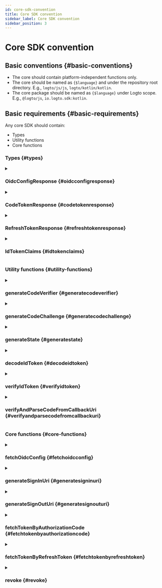 ```yaml
---
id: core-sdk-convention
title: Core SDK convention
sidebar_label: Core SDK convention
sidebar_position: 3
---
```


# Core SDK convention

## Basic conventions \{#basic-conventions}

- The core should contain platform-independent functions only.
- The core should be named as `{$language}` and under the repository root directory. E.g., `logto/js/js`, `logto/kotlin/kotlin`.
- The core package should be named as `{$language}` under Logto scope. E.g., `@logto/js`, `io.logto.sdk:kotlin`.

## Basic requirements \{#basic-requirements}

Any core SDK should contain:

- Types
- Utility functions
- Core functions

### Types \{#types}

<details>
  <summary>

### OidcConfigResponse \{#oidcconfigresponse}

</summary>

The configuration of the identity provider, which can be retrieved via `/oidc/.well-known/openid-configuration` API.

**Properties**

| Name                  | Type     |
| --------------------- | -------- |
| authorizationEndpoint | `string` |
| tokenEndpoint         | `string` |
| endSessionEndpoint    | `string` |
| revocationEndpoint    | `string` |
| jwksUri               | `string` |
| issuer                | `string` |

</details>

<details>
  <summary>

### CodeTokenResponse \{#codetokenresponse}

</summary>

The response data of `/oidc/token` (by authorization code).

**Properties**

| Name         | Type     | Required |
| ------------ | -------- | -------- |
| accessToken  | `string` | ✅       |
| refreshToken | `string` |          |
| idToken      | `string` | ✅       |
| scope        | `string` | ✅       |
| expiresIn    | `number` | ✅       |

</details>

<details>
  <summary>

### RefreshTokenResponse \{#refreshtokenresponse}

</summary>

The response data of `/oidc/token` (by refresh token) when refreshing tokens by a refresh token.

**Properties**

| Name         | Type     | Required |
| ------------ | -------- | -------- |
| accessToken  | `string` | ✅       |
| refreshToken | `string` | ✅       |
| idToken      | `string` |          |
| scope        | `string` | ✅       |
| expiresIn    | `number` | ✅       |

</details>

<details>
  <summary>

### IdTokenClaims \{#idtokenclaims}

</summary>

Claims carried by the id token.

**Properties**

| Name     | Type     | Required |
| -------- | -------- | -------- |
| sub      | `string` | ✅       |
| aud      | `string` | ✅       |
| exp      | `number` | ✅       |
| iat      | `number` | ✅       |
| iss      | `string` | ✅       |
| atHash   | `string` |          |
| username | `string` |          |
| name     | `string` |          |
| avatar   | `string` |          |

</details>

### Utility functions \{#utility-functions}

<details>
  <summary>

### generateCodeVerifier \{#generatecodeverifier}

</summary>

Generate a code verifier.  
The length of the code verifier is hardcoded as 64.  
The return value MUST be encrypted to an URL-safe base64 format string.

**Reference**

- [PKCE](https://oauth.net/2/pkce/)

**Parameters**

None.

**Return Type**

`string`

</details>

<details id="generatecodeverifier">
  <summary>

### generateCodeChallenge \{#generatecodechallenge}

</summary>

Generate a code challenge based on a code verifier.  
This method encrypts the code verifier and returns the result in a URL-safe Base64 format.  
We hardcode the encryption algorithm as `SHA-256` in Logto V1.

**Reference**

- [PKCE](https://oauth.net/2/pkce/)

**Parameters**

| Name         | Type     | Notes                             |
| ------------ | -------- | --------------------------------- |
| codeVerifier | `string` | Generated by generateCodeVerifier |

**Return Type**

`string`

</details>

<details>
  <summary>

### generateState \{#generatestate}

</summary>

"State" is used to prevent the CSRF attack.  
The length of the "state" is hardcoded as 64.  
The result string to be returned MUST be encrypted to an URL-safe base64 format string.

**Reference**

- [CSRF](https://datatracker.ietf.org/doc/html/rfc6749#section-10.12)

**Parameters**

None.

**Return Type**

`string`

</details>

<details>
  <summary>

### decodeIdToken \{#decodeidtoken}

</summary>

Decode an ID Token without secret verification.  
Return an `IdTokenClaims` which carries all the token claims in the payload section.

**Parameters**

| Name  | Type     |
| ----- | -------- |
| token | `string` |

**Return Type**

`IdTokenClaims`

**Throws**

- The `token` is not a valid JWT.

</details>

<details>
  <summary>

### verifyIdToken \{#verifyidtoken}

</summary>

Verify if an ID Token is legal.

**Verify Signing Key**

OIDC supported the JSON Web Key Set.
This function accepts a `JsonWebKeySet` object from a 3rd-party library (jose) for verification.

```json
// JsonWebKeySet example
{
  "keys": [
    {
      "kty": "RSA",
      "use": "sig",
      "kid": "xxxx",
      "e": "xxxx",
      "n": "xxxx"
    }
  ]
}
```

**Verify Claims**

- Verify the `iss` in the ID Token matches the issuer of this token.
- Verify the `aud` (audience) Claim is equal to the client ID.
- Verify that the current time is before the expiry time.
- Verify that the issued at time (`iat`) is not more than +/- 1 minute on the current time.

**Reference**

- [OpenID connect core - ID Token Validation](https://openid.net/specs/openid-connect-core-1_0.html#IDTokenValidation)

**Parameters**

| Name     | Type            |
| -------- | --------------- |
| idToken  | `string`        |
| clientId | `string`        |
| issuer   | `string`        |
| jwks     | `JsonWebKeySet` |

**Return Type**

`void`

**Throws**

- Verify signing key failed
- Verify claims failed

</details>

<details>
  <summary>

### verifyAndParseCodeFromCallbackUri \{#verifyandparsecodefromcallbackuri}

</summary>

Verify the sign-in callbackUri is legal and return the `code` extracted from callbackUri.

**Verify Callback URI**

- Verify the `callbackUri` should start with `redirectUri`
- Verify there is no `error` in the `callbackUri` (Refer to [Error Response](https://datatracker.ietf.org/doc/html/rfc6749#section-4.1.2.1) in redirect URI).
- Verify the `callbackUri` contains `state`, which should equal to the `state` value you specified in `generateSignInUri`.
- Verify the `callbackUri` contains the parameter value `code`, which you will use when requesting to `/oidc/token` (by refresh token).

**Parameters**

| Name        | Type     |
| ----------- | -------- |
| callbackUri | `string` |
| redirectUri | `string` |
| state       | `string` |

**Return Type**

`string`

**Throws**

- Verifications failed

</details>

### Core functions \{#core-functions}

<details>
  <summary>

### fetchOidcConfig \{#fetchoidcconfig}

</summary>

Return `OidcConfigResponse` by requesting to `/oidc/.well-known/openid-configuration`.

**Parameters**

| Name     | Type     | Notes                     |
| -------- | -------- | ------------------------- |
| endpoint | `string` | The OIDC service endpoint |

**Return Type**

`OidcConfigResponse`

**Throws**

- Fetch failed

</details>

<details>
  <summary>

### generateSignInUri \{#generatesigninuri}

</summary>

**Parameters**

| Name                  | Type       | Required | Notes                                                             |
| --------------------- | ---------- | -------- | ----------------------------------------------------------------- |
| authorizationEndpoint | `string`   | ✅       |                                                                   |
| clientId              | `string`   | ✅       |                                                                   |
| redirectUri           | `string`   | ✅       |                                                                   |
| codeChallenge         | `string`   | ✅       |                                                                   |
| state                 | `string`   | ✅       |                                                                   |
| scopes                | `string[]` |          | The implementation may vary according to language specifications. |
| resources             | `string[]` |          | The implementation may vary according to language specifications. |
| prompt                | `string`   |          | Default: `consent`.                                               |

The URL will be generated based on `authorizationEndpoint` and contains the following query params:

**Sign-In Url Query Parameters**

| Query Key             | Required | Notes                                                                                                            |
| --------------------- | -------- | ---------------------------------------------------------------------------------------------------------------- |
| client_id             | ✅       |                                                                                                                  |
| redirect_uri          | ✅       |                                                                                                                  |
| code_challenge        | ✅       |                                                                                                                  |
| code_challenge_method | ✅       | Hardcoded as S256.                                                                                               |
| state                 | ✅       |                                                                                                                  |
| scope                 | ✅       | scope always contains openid and offline_access, even the input scope provides a null or empty scope value.      |
| resource              |          | We can add resource to uri more than once, the backend will convert them as a list. e.g. `resource=a&resource=b` |
| response_type         | ✅       | Hardcoded as code.                                                                                               |
| prompt                | ✅       |                                                                                                                  |

**Return Type**

`string`

</details>

<details>
  <summary>

### generateSignOutUri \{#generatesignouturi}

</summary>

**Parameters**

| Name                  | Type     | Required |
| --------------------- | -------- | -------- |
| endSessionEndpoint    | `string` | ✅       |
| idToken               | `string` | ✅       |
| postLogoutRedirectUri | `string` |          |

The URL to be generated will be based on `endSessionEndpoint` and contain the following query parameters:

**Sign-Out Url Query Parameters**

| Query Key                | Required | Notes                                         |
| ------------------------ | -------- | --------------------------------------------- |
| id_token_hint            | ✅       | the inputed `idToken` parameter               |
| post_logout_redirect_uri |          | the inputed `postLogoutRedirectUri` parameter |

**Return Type**

`string`

</details>

<details>
  <summary>

### fetchTokenByAuthorizationCode \{#fetchtokenbyauthorizationcode}

</summary>

Fetch a token (`CodeTokenResponse`) by requesting to `/oidc/token` (by authorization code).

**Parameters**

| Name          | Type     | Required |
| ------------- | -------- | -------- |
| tokenEndpoint | `string` | ✅       |
| code          | `string` | ✅       |
| codeVerifier  | `string` | ✅       |
| clientId      | `string` | ✅       |
| redirectUri   | `string` | ✅       |
| resource      | `string` |          |

**HTTP Request**

- Endpoint: `/oidc/token`
- Method: `POST`
- Content-Type: `application/x-www-form-urlencoded`
- Payload:

| Query Key     | Type                           | Required |
| ------------- | ------------------------------ | -------- |
| grant_type    | `string: 'authorization_code'` | ✅       |
| code          | `string`                       | ✅       |
| code_verifier | `string`                       | ✅       |
| client_id     | `string`                       | ✅       |
| redirect_uri  | `string`                       | ✅       |
| resource      | `string`                       |          |

**Return Type**

`CodeTokenResponse`

**Throws**

- Fetch failed

</details>

<details>
  <summary>

### fetchTokenByRefreshToken \{#fetchtokenbyrefreshtoken}

</summary>

Fetch a token (`RefreshTokenTokenResponse`) via `/oidc/token` (by refresh token).

**Parameters**

| Name          | Type       | Required |
| ------------- | ---------- | -------- |
| tokenEndpoint | `string`   | ✅       |
| clientId      | `string`   | ✅       |
| refreshToken  | `string`   | ✅       |
| resource      | `string`   |          |
| scopes        | `string[]` |          |

**HTTP Request**

- Endpoint: `/oidc/token`
- Method: `POST`
- Content-Type: `application/x-www-form-urlencoded`
- Payload:

| Query Key     | Type                      | Required | Notes                                                                   |
| ------------- | ------------------------- | -------- | ----------------------------------------------------------------------- |
| grant_type    | `string: 'refresh_token'` | ✅       |                                                                         |
| refresh_token | `string`                  | ✅       |                                                                         |
| client_id     | `string`                  | ✅       |                                                                         |
| resource      | `string`                  |          |                                                                         |
| scope         | `string`                  |          | we join the `scopes` values with space to construct this `scope` string |

**Return Type**

`RefreshTokenTokenResponse`

**Throws**

- Fetch failed

</details>

<details>
  <summary>

### revoke \{#revoke}

</summary>

Request to `/oidc/token/revocation` API to notify the authorization server that a previously obtained refresh or access token is no longer needed.

**Parameters**

| Name               | Type     | Notes               |
| ------------------ | -------- | ------------------- |
| revocationEndpoint | `string` |                     |
| clientId           | `string` |                     |
| token              | `string` | token to be revoked |

**HTTP Request**

- Endpoint: `/oidc/token/revocation`
- Method: `POST`
- Content-Type: `application/x-www-form-urlencoded`
- Payload:

| Query Key | Type     |
| --------- | -------- |
| client_id | `string` |
| token     | `string` |

**Return Type**

`void`

**Throws**

- Revoke failed

</details>
